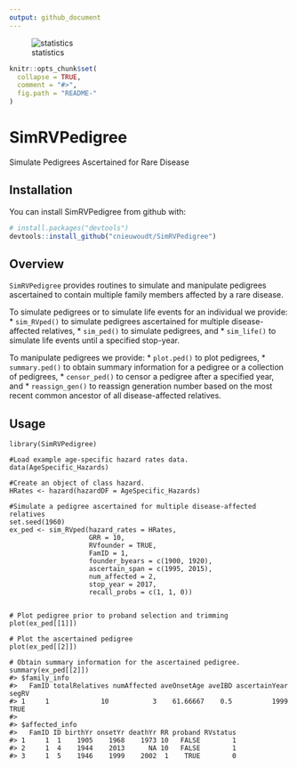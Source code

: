 ```yaml
---
output: github_document
---
```

![statistics](https://cranlogs.r-pkg.org/badges/SimRVPedigree)

<!-- README.md is generated from README.Rmd. Please edit that file -->

```r
knitr::opts_chunk$set(
  collapse = TRUE,
  comment = "#>",
  fig.path = "README-"
)
```

# SimRVPedigree
Simulate Pedigrees Ascertained for Rare Disease

## Installation

You can install SimRVPedigree from github with:

```r
# install.packages("devtools")
devtools::install_github("cnieuwoudt/SimRVPedigree")
```

## Overview
`SimRVPedigree` provides routines to simulate and manipulate pedigrees ascertained to contain multiple family members affected by a rare disease.

To simulate pedigrees or to simulate life events for an individual we provide:
* `sim_RVped()` to simulate pedigrees ascertained for multiple disease-affected relatives,
* `sim_ped()` to simulate pedigrees, and
* `sim_life()` to simulate life events until a specified stop-year.

To manipulate pedigrees we provide:
* `plot.ped()` to plot pedigrees,
* `summary.ped()` to obtain summary information for a pedigree or a collection of pedigrees,
* `censor_ped()` to censor a pedigree after a specified year, and
* `reassign_gen()` to reassign generation number based on the most recent common ancestor of all disease-affected relatives.

## Usage
```
library(SimRVPedigree)

#Load example age-specific hazard rates data.
data(AgeSpecific_Hazards)

#Create an object of class hazard.
HRates <- hazard(hazardDF = AgeSpecific_Hazards)

#Simulate a pedigree ascertained for multiple disease-affected relatives
set.seed(1960)
ex_ped <- sim_RVped(hazard_rates = HRates,
                    GRR = 10,
                    RVfounder = TRUE,
                    FamID = 1,
                    founder_byears = c(1900, 1920),
                    ascertain_span = c(1995, 2015),
                    num_affected = 2,
                    stop_year = 2017,
                    recall_probs = c(1, 1, 0))


# Plot pedigree prior to proband selection and trimming
plot(ex_ped[[1]])

# Plot the ascertained pedigree
plot(ex_ped[[2]])

# Obtain summary information for the ascertained pedigree.
summary(ex_ped[[2]])
#> $family_info
#>   FamID totalRelatives numAffected aveOnsetAge aveIBD ascertainYear segRV
#> 1     1             10           3    61.66667    0.5          1999  TRUE
#> 
#> $affected_info
#>   FamID ID birthYr onsetYr deathYr RR proband RVstatus
#> 1     1  1    1905    1968    1973 10   FALSE        1
#> 2     1  4    1944    2013      NA 10   FALSE        1
#> 3     1  5    1946    1999    2002  1    TRUE        0
```
